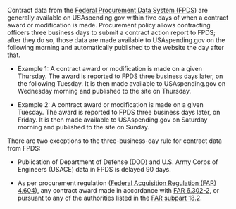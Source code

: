 Contract data from the
 <a target="_blank" rel="noopener noreferrer" href="https://www.fpds.gov/">Federal Procurement Data System (FPDS</a>)
 are generally available on
USAspending.gov within five days of when a contract award or
modification is made. Procurement policy allows contracting officers
three business days to submit a contract action report to FPDS;
after they do so, those data are made available to USAspending.gov
on the following morning and automatically published to the website
the day after that.

-   Example 1: A contract award or modification is made on a given
    Thursday. The award is reported to FPDS three business days
    later, on the following Tuesday. It is then made available to
    USAspending.gov on Wednesday morning and published to the site
    on Thursday.

-   Example 2: A contract award or modification is made on a given
    Tuesday. The award is reported to FPDS three business days
    later, on Friday. It is then made available to USAspending.gov
    on Saturday morning and published to the site on Sunday.

There are two exceptions to the three-business-day rule for contract data from FPDS:

-   Publication of Department of Defense (DOD) and U.S. Army Corps of
    Engineers (USACE) data in FPDS is delayed 90 days.

-    As per procurement regulation
 (<a target="_blank" rel="noopener noreferrer" href="https://www.acquisition.gov/far/4.604">Federal Acquisition Regulation (FAR) 4.604</a>),
  any contract award made in accordance with
  <a target="_blank" rel="noopener noreferrer" href="https://www.acquisition.gov/far/6.302-2#FAR_6_302_2">FAR 6.302-2</a>, or
    pursuant to any of the authorities listed in the
    <a target="_blank" rel="noopener noreferrer" href="https://www.acquisition.gov/far/subpart-18.2#FAR_Subpart_18_2">FAR subpart 18.2</a>.